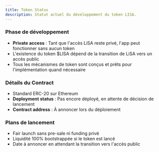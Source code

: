 ```yaml
---
title: Token Status
description: Statut actuel du développement du token LISA.
---
```


### Phase de développement
- **Private access** : Tant que l'accès LiSA reste privé, l'app peut fonctionner sans aucun token
- L'existence du token $LISA dépend de la transition de LiSA vers un accès public
- Tous les mécanismes de token sont conçus et prêts pour l'implémentation quand nécessaire

### Détails du Contract
- Standard ERC-20 sur Ethereum
- **Deployment status** : Pas encore déployé, en attente de décision de lancement
- **Contract address** : À annoncer lors du déploiement

### Plans de lancement
- Fair launch sans pre-sale ni funding privé
- Liquidité 100% bootstrappée si le token est lancé
- Date à annoncer en attendant la transition vers l'accès public


